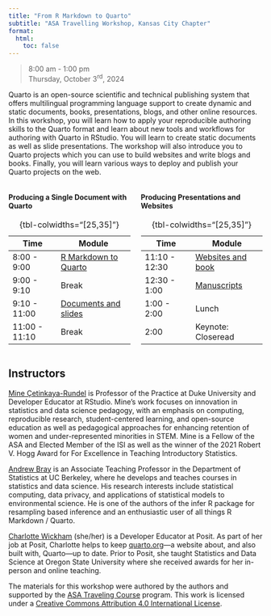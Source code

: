 ```yaml
---
title: "From R Markdown to Quarto"
subtitle: "ASA Travelling Workshop, Kansas City Chapter"
format:
  html:
    toc: false
---
```


> 8:00 am - 1:00 pm\
> Thursday, October 3^rd^, 2024

Quarto is an open-source scientific and technical publishing system that offers multilingual programming language support to create dynamic and static documents, books, presentations, blogs, and other online resources. In this workshop, you will learn how to apply your reproducible authoring skills to the Quarto format and learn about new tools and workflows for authoring with Quarto in RStudio. You will learn to create static documents as well as slide presentations. The workshop will also introduce you to Quarto projects which you can use to build websites and write blogs and books. Finally, you will learn various ways to deploy and publish your Quarto projects on the web.

:::{.columns}

:::{.column width="50%"}
#### Producing a Single Document with Quarto

| Time          | Module                                      |
|---------------|---------------------------------------------|
| 8:00 - 9:00 | [R Markdown to Quarto](1-rmarkdown-quarto/) |
| 9:00 - 9:10 | Break                                       |
| 9:10 - 11:00 | [Documents and slides](2-documents-slides/) |
| 11:00 - 11:10 | Break                                       |

: {tbl-colwidths="\[25,35\]"}

:::

:::{.column width="50%"}
#### Producing Presentations and Websites

| Time          | Module                                 |
|---------------|----------------------------------------|
| 11:10 - 12:30 | [Websites and book](3-websites-books/) |
| 12:30 - 1:00  | [Manuscripts](4-manuscripts/)          |
| 1:00 - 2:00 | Lunch                                  |
| 2:00 | Keynote: Closeread                        |

: {tbl-colwidths="\[25,35\]"}

:::
:::

## Instructors

[Mine Çetinkaya-Rundel](https://mine-cr.com) is Professor of the Practice at Duke University and Developer Educator at RStudio. Mine’s work focuses on innovation in statistics and data science pedagogy, with an emphasis on computing, reproducible research, student-centered learning, and open-source education as well as pedagogical approaches for enhancing retention of women and under-represented minorities in STEM. Mine is a Fellow of the ASA and Elected Member of the ISI as well as the winner of the 2021 Robert V. Hogg Award for For Excellence in Teaching Introductory Statistics.

[Andrew Bray](https://github.com/andrewpbray) is an Associate Teaching Professor in the Department of Statistics at UC Berkeley, where he develops and teaches courses in statistics and data science. His research interests include statistical computing, data privacy, and applications of statistical models to environmental science. He is one of the authors of the infer R package for resampling based inference and an enthusiastic user of all things R Markdown / Quarto.

[Charlotte Wickham](https://www.cwick.co.nz/) (she/her) is a Developer Educator at Posit. As part of her job at Posit, Charlotte helps to keep [quarto.org](http://quarto.org)—a website about, and also built with, Quarto—up to date. Prior to Posit, she taught Statistics and Data Science at Oregon State University where she received awards for her in-person and online teaching.

The materials for this workshop were authored by the authors and  supported by the [ASA Traveling Course](https://community.amstat.org/coc/chapterresources/travelingcourse) program. This work is licensed under a [Creative Commons Attribution 4.0 International License](https://creativecommons.org/licenses/by/4.0/).
